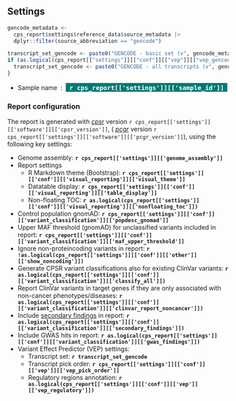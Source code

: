 ## Settings

```r

gencode_metadata <- 
  cps_report$settings$reference_data$source_metadata |>
  dplyr::filter(source_abbreviation == "gencode")

transcript_set_gencode <- paste0("GENCODE - basic set (v", gencode_metadata$source_version, ")")
if (as.logical(cps_report[["settings"]][["conf"]][["vep"]][["vep_gencode_basic"]]) == F) {
  transcript_set_gencode <- paste0("GENCODE - all transcripts (v", gencode_metadata$source_version, ")")
}
```

* Sample name &nbsp;:&nbsp; <span style="background-color:#007a74; font-size:1.2em; color:white"><b>&nbsp;&nbsp;`r cps_report[['settings']][['sample_id']]`&nbsp;&nbsp;</b></span>
<br>

### Report configuration 

The report is generated with _[cpsr](https://github.com/sigven/cpsr)_ version `r cps_report[['settings']][['software']][['cpsr_version']]`, ( _[pcgr](https://github.com/sigven/pcgr)_ version `r cps_report[['settings']][['software']][['pcgr_version']]`), using the following key settings:

* Genome assembly: __`r cps_report[['settings']][['genome_assembly']]`__
* Report settings
  * R Markdown theme (Bootstrap): __`r cps_report[['settings']][['conf']][['visual_reporting']][['visual_theme']]`__
  * Datatable display: __`r cps_report[['settings']][['conf']][['visual_reporting']][['table_display']]`__
  * Non-floating TOC: __`r as.logical(cps_report[['settings']][['conf']][['visual_reporting']][['nonfloating_toc']])`__
* Control population gnomAD: __`r cps_report[['settings']][['conf']][['variant_classification']][['popdesc_gnomad']]`__
* Upper MAF threshold (gnomAD) for unclassified variants included in report:  __`r cps_report[['settings']][['conf']][['variant_classification']][['maf_upper_threshold']]`__
* Ignore non-proteincoding variants in report: __`r !as.logical(cps_report[['settings']][['conf']][['other']][['show_noncoding']])`__
* Generate CPSR variant classifications also for existing ClinVar variants: __`r as.logical(cps_report[['settings']][['conf']][['variant_classification']][['classify_all']])`__
* Report ClinVar variants in target genes if they are only associated with non-cancer phenotypes/diseases: 
__`r as.logical(cps_report[['settings']][['conf']][['variant_classification']][['clinvar_report_noncancer']])`__
* Include [secondary findings](https://www.ncbi.nlm.nih.gov/clinvar/docs/acmg/) in report: __`r as.logical(cps_report[['settings']][['conf']][['variant_classification']][['secondary_findings']])`__
* Include GWAS hits in report: __`r as.logical(cps_report[['settings']][['conf']][['variant_classification']][['gwas_findings']])`__
* Variant Effect Predictor (VEP) settings:
  * Transcript set: __`r transcript_set_gencode`__
  * Transcript pick order: __`r cps_report[['settings']][['conf']][['vep']][['vep_pick_order']]`__
  * Regulatory regions annotation: __`r as.logical(cps_report[['settings']][['conf']][['vep']][['vep_regulatory']])`__
